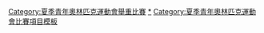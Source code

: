 {{Navbox
|name = 青年奧林匹克運動會舉重比賽
|title = 青年奧林匹克運動會舉重比賽
|listclass = hlist
|titlestyle = background:#BFD7FF;
|imageleft = [[File:Weightlifting pictogram.svg|50px]]
|imageleftstyle = width:60px; <!-- minimize width used by left image cell -->
|imagestyle = width:60px; <!-- same as imageleftstyle to center the list -->
|image = [[File:No image.svg|40px|link=]] <!-- empty right image to center the list -->
|list1 = 
* [[2010年夏季青年奧林匹克運動會舉重比賽|2010]]
* [[2014年夏季青年奧林匹克運動會舉重比賽|2014]]
* [[2018年夏季青年奧林匹克運動會舉重比賽|2018]]
|belowclass = hlist
|below = 
|belowstyle = background:#BFD7FF;
}}<includeonly>[[Category:夏季青年奧林匹克運動會舉重比賽‎]]</includeonly><noinclude>
[[Category:夏季青年奧林匹克運動會舉重比賽|*‎]]
[[Category:夏季青年奧林匹克運動會比賽項目模板]]
</noinclude>